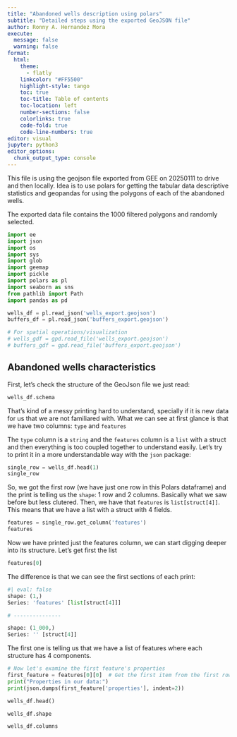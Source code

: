 ```yaml
---
title: "Abandoned wells description using polars"
subtitle: "Detailed steps using the exported GeoJSON file"
author: Ronny A. Hernandez Mora
execute:
  message: false
  warning: false
format: 
  html:
    theme:
      - flatly
    linkcolor: "#FF5500"
    highlight-style: tango
    toc: true
    toc-title: Table of contents
    toc-location: left
    number-sections: false
    colorlinks: true
    code-fold: true
    code-line-numbers: true
editor: visual
jupyter: python3
editor_options: 
  chunk_output_type: console
---
```



This file is using the geojson file exported from GEE on 20250111 to drive
and then locally. Idea is to use polars for getting the tabular data
descriptive statistics and geopandas for using the polygons of each
of the abandoned wells.

The exported data file contains the 1000 filtered polygons and randomly 
selected.


```python
import ee
import json
import os
import sys
import glob
import geemap
import pickle
import polars as pl
import seaborn as sns
from pathlib import Path
import pandas as pd
```

```python
wells_df = pl.read_json('wells_export.geojson')
buffers_df = pl.read_json('buffers_export.geojson')

# For spatial operations/visualization
# wells_gdf = gpd.read_file('wells_export.geojson')
# buffers_gdf = gpd.read_file('buffers_export.geojson')
```

## Abandoned wells characteristics

First, let's check the structure of the GeoJson file we just
read:

```python
wells_df.schema
```

That's kind of a messy printing hard to understand, specially if
it is new data for us that we are not familiared with. What we can
see at first glance is that we have two columns: `type` and `features`

The `type` column is a `string` and the `features` column is a `list`
with a struct and then everything is too coupled together to understand
easily. Let's try to print it in a more understandable way with the `json`
package:

```python
single_row = wells_df.head(1)
single_row
```

So, we got the first row (we have just one row in this Polars dataframe)
and the print is telling us the `shape`: 1 row and 2 columns. Basically
what we saw before but less clutered. Then, we have that `features` is
`list[struct[4]]`. This means that we have a list with a struct with
4 fields.

```python
features = single_row.get_column('features')
features 
```

Now we have printed just the features column, we can start digging
deeper into its structure. Let's get first the list

```python
features[0]
```

The difference is that we can see the first sections of each print:

```python
#| eval: false
shape: (1,)
Series: 'features' [list[struct[4]]]

# ---------------

shape: (1_000,)
Series: '' [struct[4]]
```

The first one is telling us that we have a list of features where each
structure has 4 components. 

```python

# Now let's examine the first feature's properties
first_feature = features[0][0]  # Get the first item from the first row
print("Properties in our data:")
print(json.dumps(first_feature['properties'], indent=2))
```




```python
wells_df.head()
```

```python
wells_df.shape
```

```python
wells_df.columns
```



